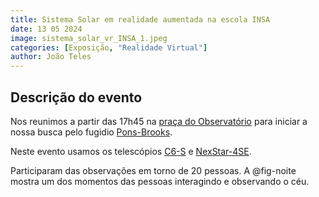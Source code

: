 ```yaml
---
title: Sistema Solar em realidade aumentada na escola INSA
date: 13 05 2024
image: sistema_solar_vr_INSA_1.jpeg
categories: [Exposição, "Realidade Virtual"]
author: João Teles
---
```


## Descrição do evento

Nos reunimos a partir das 17h45 na [praça do Observatório]({{< var loc.localizacao >}}) para iniciar a nossa busca pelo fugidio [Pons-Brooks](https://pt.wikipedia.org/wiki/12P/Pons-Brooks){.external}.

Neste evento usamos os telescópios [C6-S](/acervo/itens/c6-s/c6s.qmd) e [NexStar-4SE](/acervo/itens/nexstar4se/nexstar4se.qmd).

Participaram das observações em torno de 20 pessoas. A @fig-noite mostra um dos momentos das pessoas interagindo e observando o céu.



